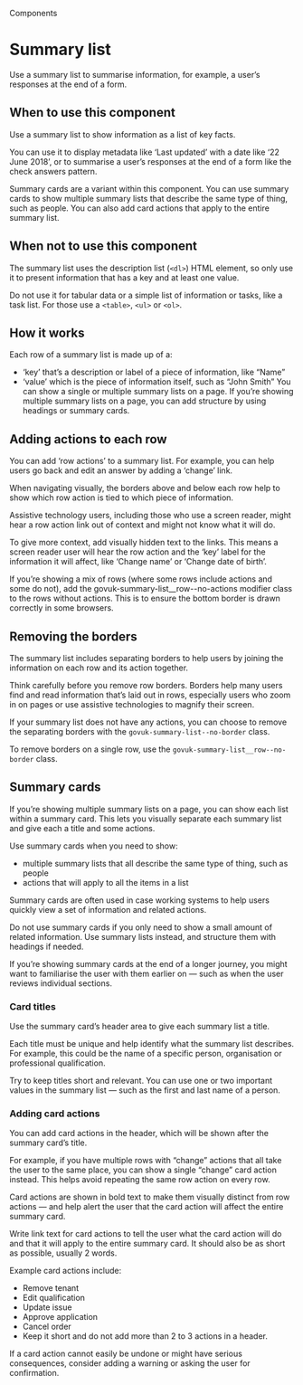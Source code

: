 
<Meta title="Components/Summary list"/>

<Hint>Components</Hint>

# Summary list

Use a summary list to summarise information, for example, a user’s responses at the end of a form.

<Canvas of={SummaryListStories.primary}/>

## When to use this component

Use a summary list to show information as a list of key facts.

You can use it to display metadata like ‘Last updated’ with a date like ‘22 June 2018’, or to summarise a user’s responses at the end of a form like the check answers pattern.

Summary cards are a variant within this component. You can use summary cards to show multiple summary lists that describe the same type of thing, such as people. You can also add card actions that apply to the entire summary list.

## When not to use this component

The summary list uses the description list (`<dl>`) HTML element, so only use it to present information that has a key and at least one value.

Do not use it for tabular data or a simple list of information or tasks, like a task list. For those use a `<table>`, `<ul>` or `<ol>`.

## How it works

Each row of a summary list is made up of a:

- ‘key’ that’s a description or label of a piece of information, like
“Name”
- ‘value’ which is the piece of information itself, such as “John Smith”
You can show a single or multiple summary lists on a page. If you’re showing multiple summary lists on a page, you can add structure by using headings or summary cards.

<Canvas of={SummaryListStories.noAction}/>

## Adding actions to each row

You can add ‘row actions’ to a summary list. For example, you can help users go back and edit an answer by adding a ‘change’ link.

When navigating visually, the borders above and below each row help to show which row action is tied to which piece of information.

Assistive technology users, including those who use a screen reader, might hear a row action link out of context and might not know what it will do.

To give more context, add visually hidden text to the links. This means a screen reader user will hear the row action and the ‘key’ label for the information it will affect, like ‘Change name’ or ‘Change date of birth’.

<Canvas of={SummaryListStories.visuallyHidden}/>

If you’re showing a mix of rows (where some rows include actions and some do not), add the govuk-summary-list__row--no-actions modifier class to the rows without actions. This is to ensure the bottom border is drawn correctly in some browsers.

<Canvas of={SummaryListStories.rowNoAction}/>

## Removing the borders

The summary list includes separating borders to help users by joining the information on each row and its action together.

Think carefully before you remove row borders. Borders help many users find and read information that’s laid out in rows, especially users who zoom in on pages or use assistive technologies to magnify their screen.

If your summary list does not have any actions, you can choose to remove the separating borders with the `govuk-summary-list--no-border` class.

<Canvas of={SummaryListStories.noBorders}/>

To remove borders on a single row, use the `govuk-summary-list__row--no-border` class.

## Summary cards

If you’re showing multiple summary lists on a page, you can show each list within a summary card. This lets you visually separate each summary list and give each a title and some actions.

Use summary cards when you need to show:

- multiple summary lists that all describe the same type of thing, such as people
- actions that will apply to all the items in a list

Summary cards are often used in case working systems to help users quickly view a set of information and related actions.

Do not use summary cards if you only need to show a small amount of related information. Use summary lists instead, and structure them with headings if needed.

If you’re showing summary cards at the end of a longer journey, you might want to familiarise the user with them earlier on — such as when the user reviews individual sections.

### Card titles

Use the summary card’s header area to give each summary list a title.

Each title must be unique and help identify what the summary list describes. For example, this could be the name of a specific person, organisation or professional qualification.

Try to keep titles short and relevant. You can use one or two important values in the summary list — such as the first and last name of a person.

<Canvas of={SummaryListStories.summaryCards}/>

### Adding card actions

You can add card actions in the header, which will be shown after the summary card’s title.

For example, if you have multiple rows with “change” actions that all take the user to the same place, you can show a single “change” card action instead. This helps avoid repeating the same row action on every row.

Card actions are shown in bold text to make them visually distinct from row actions — and help alert the user that the card action will affect the entire summary card.

Write link text for card actions to tell the user what the card action will do and that it will apply to the entire summary card. It should also be as short as possible, usually 2 words.

Example card actions include:

- Remove tenant
- Edit qualification
- Update issue
- Approve application
- Cancel order
- Keep it short and do not add more than 2 to 3 actions in a header.

If a card action cannot easily be undone or might have serious consequences, consider adding a warning or asking the user for confirmation.

<Canvas of={SummaryListStories.summaryCardsWithActions}/>
